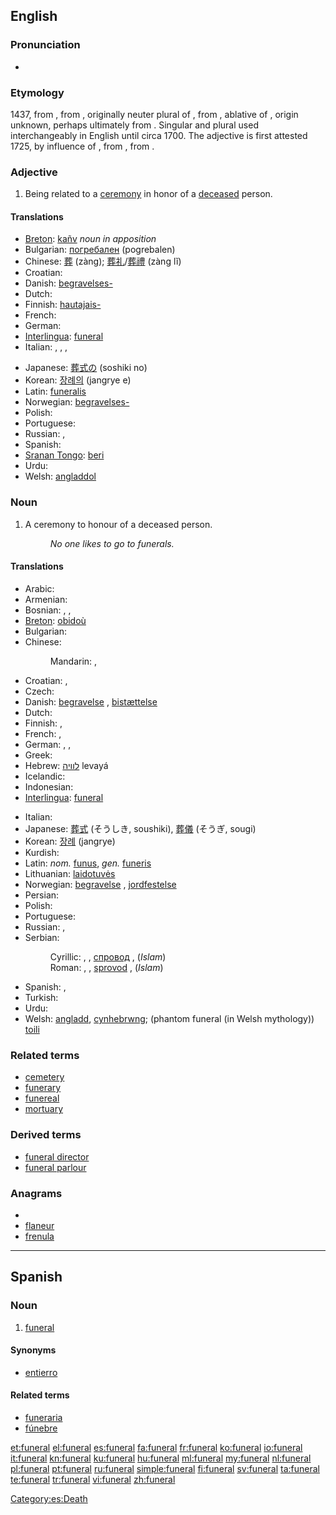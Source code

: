 ==English==
{{wikipedia}}

===Pronunciation===
* {{audio|en-us-funeral.ogg|Audio (US)}}

===Etymology===
1437, from {{etyl|frm}} {{term|funérailles||funeral rites}} {{p}}, from {{etyl|ML.}} {{term|funeralia||funeral rites}}, originally neuter plural of {{etyl|LL.}} {{term|funeralis||having to do with a funeral}}, from {{etyl|la}} {{term|funere}}, ablative of {{term|funus||funeral, death, corpse}}, origin unknown, perhaps ultimately from {{proto|Indo-European|dheu-|to die}}. Singular and plural used interchangeably in English until circa 1700. The adjective {{term|funereal}} is first attested 1725, by influence of {{etyl|frm}} {{term|funerail}}, from {{etyl|la}} {{term|funereus}}, from {{term|funus}}.

===Adjective===
{{en-adj|-}}

# Being related to a [[ceremony]] in honor of a [[deceased]] person.

====Translations====
{{trans-top|relating to the ceremony}}
* [[Breton]]: [[kañv]] ''noun in apposition''
* Bulgarian: [[погребален]] {{m}} (pogrebalen)
* Chinese: [[葬]] (zàng); [[葬礼]]/[[葬禮]] (zàng lĭ)
* Croatian: {{t-|hr|pogrebni|alt=pògrebnī}}
* Danish: [[begravelses-]]
* Dutch: {{t+|nl|begrafenis}}
* Finnish: [[hautajais-]]
* French: {{t+|fr|funéraire}}
* German: {{t+|de|Beisetzung}}
* [[Interlingua]]: [[#Interlingua|funeral]]
* Italian: {{t+|it|funebre|m|f}}, {{t-|it|funerario|m}}, {{t-|it|funereo|m}}, {{t-|it|mortuario|m}}
{{trans-mid}}
* Japanese: [[葬式の]] (soshiki no)
* Korean: [[장례의]] (jangrye e)
* Latin: [[funeralis]]
* Norwegian: [[begravelses-]]
* Polish: {{t-|pl|pogrzebowy|m}}
* Portuguese: {{t+|pt|funeral}}
* Russian: {{t|ru|похоронный|tr=poxorónnyj}}, {{t|ru|погребальный|tr=pogr'ebál'nyj}}
* Spanish: {{t+|es|funeral}}
* [[Sranan Tongo]]: [[beri]]
* Urdu: {{t|ur|mayyat|xs=Urdu}}
* Welsh: [[angladdol]]
{{trans-bottom}}

===Noun===
{{en-noun}}

# A ceremony to honour of a deceased person.
#: ''No one likes to go to funerals.''

====Translations====
{{trans-top|ceremony to honour of a deceased person}}
* Arabic: {{t|ar|جنازة|f|tr=janaaza}}
* Armenian: {{t|hy|թաղում|tr=t'aġum}}
* Bosnian: {{t-|bs|sahrana|f}}, {{t-|bs|dženaza|f}}, {{t-|bs|pogreb|m}}
* [[Breton]]: [[obidoù]] {{p}}
* Bulgarian: {{t+|bg|погребение|n|tr=pogrebeniye}}
* Chinese:
*: Mandarin: {{t-|cmn|葬禮|sc=Hani}},  {{t-|cmn|葬礼|tr=zànglǐ|sc=Hani}}
* Croatian: {{t+|hr|sprovod|m|alt=spròvod}}, {{t-|hr|pogreb|m|alt=pògreb}}
* Czech: {{t+|cs|pohřeb|m}}
* Danish: [[begravelse]] {{c}}, [[bistættelse]]
* Dutch: {{t+|nl|begrafenis|f}}
* Finnish: {{t+|fi|hautajaiset|p}}, {{t|fi|maahanpano}}
* French: {{t+|fr|funérailles|f|p}}, {{t+|fr|obsèques|f|p}}
* German: {{t+|de|Bestattung}}, {{t+|de|Beerdigung|f}}, {{t+|de|Begräbnis|n}}
* Greek: {{t+|el|κηδεία|f|tr=kiδía}}
* Hebrew: [[לוויה]] levayá {{f}}
* Icelandic: {{t-|is|útför}}
* Indonesian: {{t|id|pemakaman|xs=Indonesian}}
* [[Interlingua]]: [[#Interlingua|funeral]]
{{trans-mid}}
* Italian: {{t+|it|funerale|m}}
* Japanese: [[葬式]] (そうしき, soushiki), [[葬儀]] (そうぎ, sougi)
* Korean: [[장례]] (jangrye)
* Kurdish: {{ku-Arab|[[چه‌ماوه‌ر]]}}
* Latin: ''nom.'' [[funus]], ''gen.'' [[funeris]]
* Lithuanian: [[laidotuvės]]
* Norwegian: [[begravelse]] {{m}}, [[jordfestelse]] {{m}}
* Persian: {{t-|fa|جنازه|tr=janāze, jenāze|xs=Persian}}
* Polish: {{t+|pl|pogrzeb|m}}
* Portuguese: {{t+|pt|funeral|m}}
* Russian: {{t+|ru|похороны|p|tr=póxorony}}, {{t|ru|погребение|n|tr=pogr'eb'énije}}
* Serbian:
*: Cyrillic: {{t-|sr|сахрана|f|sc=Cyrl}}, {{t-|sr|погреб|m|sc=Cyrl}}, [[спровод]] {{m}}, (''Islam'') {{t+|sr|џеназа|f|sc=Cyrl}}
*: Roman: {{t-|sr|sahrana|f}}, {{t-|sr|pogreb|m}}, [[sprovod]] {{m}}, (''Islam'') {{t-|sr|dženaza|f}}
* Spanish: {{t+|es|funeral|m}}, {{t-|es|entierro|m}}
* Turkish: {{t+|tr|cenaze}}
* Urdu: {{t|ur|جنازہ|m|tr=janāza, jināza|xs=Urdu}}
* Welsh: [[angladd]], [[cynhebrwng]]; (phantom funeral (in Welsh mythology)) [[toili]]
{{trans-bottom}}

===Related terms===
* [[cemetery]]
* [[funerary]]
* [[funereal]]
* [[mortuary]]

===Derived terms===
* [[funeral director]]
* [[funeral parlour]]

===Anagrams===
* {{alphagram|aeflnru}}
* [[flaneur#English|flaneur]]
* [[frenula#English|frenula]]

[[Category:Funeral| ]]

----

==Spanish==

===Noun===
{{es-noun-m|pl=funerales}}

# [[#English|funeral]]

====Synonyms====
* [[entierro]]

====Related terms====
* [[funeraria]]
* [[fúnebre]]

[[Category:es:Death]]

[[et:funeral]]
[[el:funeral]]
[[es:funeral]]
[[fa:funeral]]
[[fr:funeral]]
[[ko:funeral]]
[[io:funeral]]
[[it:funeral]]
[[kn:funeral]]
[[ku:funeral]]
[[hu:funeral]]
[[ml:funeral]]
[[my:funeral]]
[[nl:funeral]]
[[pl:funeral]]
[[pt:funeral]]
[[ru:funeral]]
[[simple:funeral]]
[[fi:funeral]]
[[sv:funeral]]
[[ta:funeral]]
[[te:funeral]]
[[tr:funeral]]
[[vi:funeral]]
[[zh:funeral]]